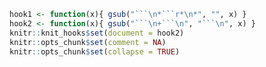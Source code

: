 
```{r, setup, include=FALSE}
hook1 <- function(x){ gsub("```\n*```r*\n*", "", x) }
hook2 <- function(x){ gsub("```\n+```\n", "```\n", x) }
knitr::knit_hooks$set(document = hook2)
knitr::opts_chunk$set(comment = NA)
knitr::opts_chunk$set(collapse = TRUE)
```
